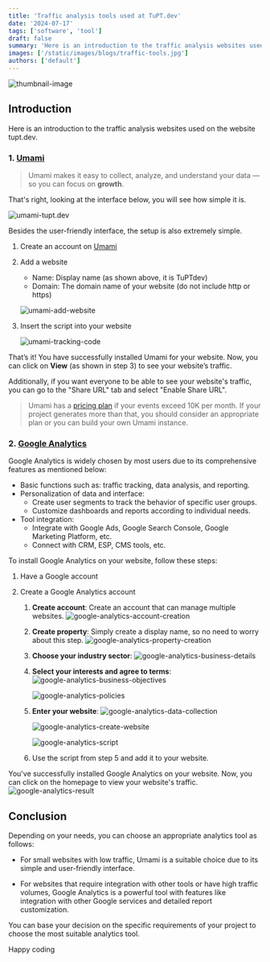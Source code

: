 ```yaml
---
title: 'Traffic analysis tools used at TuPT.dev'
date: '2024-07-17'
tags: ['software', 'tool']
draft: false
summary: 'Here is an introduction to the traffic analysis websites used on the website tupt.dev.'
images: ['/static/images/blogs/traffic-tools.jpg']
authors: ['default']
---
```



![thumbnail-image](/static/images/blogs/traffic-tools.jpg)

<UnsplashPhotoInfo
  photoURL="https://unsplash.com/photos/person-using-android-smartphone--UsJoNxLaNo"
  author="Georgia de Lotz"
/>

## Introduction

Here is an introduction to the traffic analysis websites used on the website tupt.dev.

### 1. [Umami](https://umami.is/)

> Umami makes it easy to collect, analyze, and understand your data — so you can focus on **growth**.

That's right, looking at the interface below, you will see how simple it is.

![umami-tupt.dev](/static/images/blogs/umami-tupt.dev.jpg)

Besides the user-friendly interface, the setup is also extremely simple.

1. Create an account on [Umami](https://umami.is)
2. Add a website

   - Name: Display name (as shown above, it is TuPTdev)
   - Domain: The domain name of your website (do not include http or https)

   ![umami-add-website](/static/images/blogs/umami-add-website.jpg)

3. Insert the script into your website

   ![umami-tracking-code](/static/images/blogs/umami-tracking-code.jpg)

That’s it! You have successfully installed Umami for your website. Now, you can click on **View** (as shown in step 3) to see your website’s traffic.

Additionally, if you want everyone to be able to see your website's traffic, you can go to the "Share URL" tab and select "Enable Share URL".

> Umami has a [pricing plan](https://umami.is/pricing) if your events exceed 10K per month. If your project generates more than that, you should consider an appropriate plan or you can build your own Umami instance.

### 2. [Google Analytics](https://analytics.google.com/)

Google Analytics is widely chosen by most users due to its comprehensive features as mentioned below:

- Basic functions such as: traffic tracking, data analysis, and reporting.
- Personalization of data and interface:
  - Create user segments to track the behavior of specific user groups.
  - Customize dashboards and reports according to individual needs.
- Tool integration:
  - Integrate with Google Ads, Google Search Console, Google Marketing Platform, etc.
  - Connect with CRM, ESP, CMS tools, etc.

To install Google Analytics on your website, follow these steps:

1. Have a Google account
2. Create a Google Analytics account

   1. **Create account**: Create an account that can manage multiple websites.
      ![google-analytics-account-creation](/static/images/blogs/google-analytics-account-creation.jpg)

   2. **Create property**: Simply create a display name, so no need to worry about this step.
      ![google-analytics-property-creation](/static/images/blogs/google-analytics-property-creation.jpg)

   3. **Choose your industry sector**:
      ![google-analytics-business-details](/static/images/blogs/google-analytics-business-details.jpg)

   4. **Select your interests and agree to terms**:
      ![google-analytics-business-objectives](/static/images/blogs/google-analytics-business-objectives.jpg)

      ![google-analytics-policies](/static/images/blogs/google-analytics-policies.jpg)

   5. **Enter your website**:
      ![google-analytics-data-collection](/static/images/blogs/google-analytics-data-collection.jpg)

      ![google-analytics-create-website](/static/images/blogs/google-analytics-create-website.jpg)

      ![google-analytics-script](/static/images/blogs/google-analytics-script.jpg)

   6. Use the script from step 5 and add it to your website.

You've successfully installed Google Analytics on your website. Now, you can click on the homepage to view your website's traffic.
![google-analytics-result](/static/images/blogs/google-analytics-result.jpg)

## Conclusion

Depending on your needs, you can choose an appropriate analytics tool as follows:

- For small websites with low traffic, Umami is a suitable choice due to its simple and user-friendly interface.

- For websites that require integration with other tools or have high traffic volumes, Google Analytics is a powerful tool with features like integration with other Google services and detailed report customization.

You can base your decision on the specific requirements of your project to choose the most suitable analytics tool.

Happy coding <Twemoji emoji="clinking-beer-mugs" />
